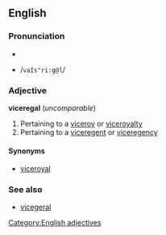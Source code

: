==English==
===Pronunciation===
*{{IPA|/vaɪsˈriːɡəl/}}
*{{SAMPA}} /<tt>vaIs"ri:g@l</tt>/

===Adjective===
'''viceregal''' (''uncomparable'')
#Pertaining to a [[viceroy]] or [[viceroyalty]]
#Pertaining to a [[viceregent]] or [[viceregency]]

====Synonyms====
*[[viceroyal]]

===See also===
*[[vicegeral]]

[[Category:English adjectives]]